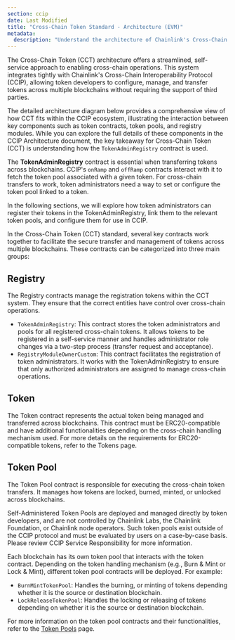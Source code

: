 ```yaml
---
section: ccip
date: Last Modified
title: "Cross-Chain Token Standard - Architecture (EVM)"
metadata:
  description: "Understand the architecture of Chainlink's Cross-Chain Token (CCT) standard on EVM chains. Learn about key components like registry, token, and token pool contracts."
---
```



The Cross-Chain Token (CCT) architecture offers a streamlined, self-service approach to enabling cross-chain operations. This system integrates tightly with Chainlink's Cross-Chain Interoperability Protocol (CCIP), allowing token developers to configure, manage, and transfer tokens across multiple blockchains without requiring the support of third parties.

The detailed architecture diagram below provides a comprehensive view of how CCT fits within the CCIP ecosystem, illustrating the interaction between key components such as token contracts, token pools, and registry modules. While you can explore the full details of these components in the CCIP Architecture document, the key takeaway for Cross-Chain Token (CCT) is understanding how the `TokenAdminRegistry` contract is used.

<ClickToZoom
  src="/images/ccip/concepts/architecture/onchain-evm-architecture.jpg"
  alt="Cross-Chain Token Standard - Architecture (EVM)"
/>

The **TokenAdminRegistry** contract is essential when transferring tokens across blockchains. CCIP's `onRamp` and `offRamp` contracts interact with it to fetch the token pool associated with a given token. For cross-chain transfers to work, token administrators need a way to set or configure the token pool linked to a token.

In the following sections, we will explore how token administrators can register their tokens in the TokenAdminRegistry, link them to the relevant token pools, and configure them for use in CCIP.

In the Cross-Chain Token (CCT) standard, several key contracts work together to facilitate the secure transfer and management of tokens across multiple blockchains. These contracts can be categorized into three main groups:

## Registry

The Registry contracts manage the registration tokens within the CCT system. They ensure that the correct entities have control over cross-chain operations.

- `TokenAdminRegistry`: This contract stores the token administrators and pools for all registered cross-chain tokens. It allows tokens to be registered in a self-service manner and handles administrator role changes via a two-step process (transfer request and acceptance).
- `RegistryModuleOwnerCustom`: This contract facilitates the registration of token administrators. It works with the TokenAdminRegistry to ensure that only authorized administrators are assigned to manage cross-chain operations.

## Token

The Token contract represents the actual token being managed and transferred across blockchains. This contract must be ERC20-compatible and have additional functionalities depending on the cross-chain handling mechanism used. For more details on the requirements for ERC20-compatible tokens, refer to the Tokens page.

## Token Pool

The Token Pool contract is responsible for executing the cross-chain token transfers. It manages how tokens are locked, burned, minted, or unlocked across blockchains.

<Aside type="caution" title="Token Pool Ownership">
  Self-Administered Token Pools are deployed and managed directly by token developers, and are not controlled by
  Chainlink Labs, the Chainlink Foundation, or Chainlink node operators. Such token pools exist outside of the CCIP
  protocol and must be evaluated by users on a case-by-case basis. Please review CCIP Service Responsibility for more
  information.
</Aside>

Each blockchain has its own token pool that interacts with the token contract. Depending on the token handling mechanism (e.g., Burn & Mint or Lock & Mint), different token pool contracts will be deployed. For example:

- `BurnMintTokenPool`: Handles the burning, or minting of tokens depending whether it is the source or destination blockchain.
- `LockReleaseTokenPool`: Handles the locking or releasing of tokens depending on whether it is the source or destination blockchain.

For more information on the token pool contracts and their functionalities, refer to the [Token Pools](/ccip/concepts/cross-chain-token/evm/token-pools) page.
